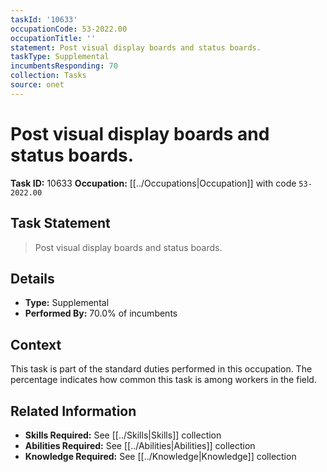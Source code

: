 ```yaml
---
taskId: '10633'
occupationCode: 53-2022.00
occupationTitle: ''
statement: Post visual display boards and status boards.
taskType: Supplemental
incumbentsResponding: 70
collection: Tasks
source: onet
---
```

# Post visual display boards and status boards.

**Task ID:** 10633
**Occupation:** [[../Occupations|Occupation]] with code `53-2022.00`

## Task Statement

> Post visual display boards and status boards.

## Details

- **Type:** Supplemental
- **Performed By:** 70.0% of incumbents

## Context

This task is part of the standard duties performed in this occupation. The percentage indicates how common this task is among workers in the field.

## Related Information

- **Skills Required:** See [[../Skills|Skills]] collection
- **Abilities Required:** See [[../Abilities|Abilities]] collection
- **Knowledge Required:** See [[../Knowledge|Knowledge]] collection
